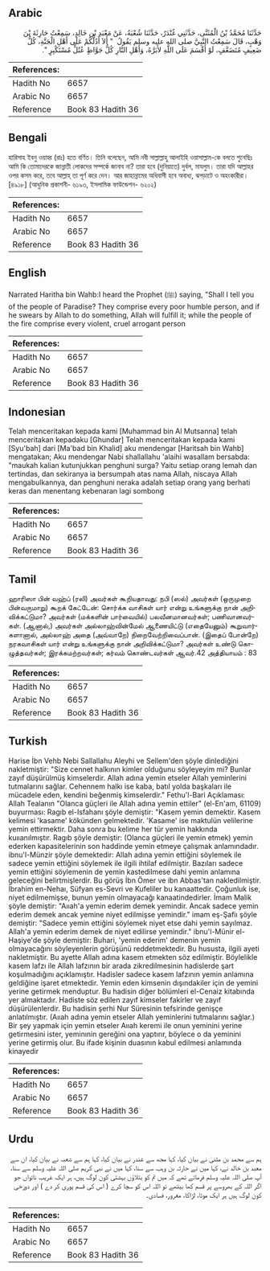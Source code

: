## Arabic


<div dir="rtl" lang="ar" style={{fontSize:'larger',backgroundColor:'#f8f9fa',padding:20}}>
حَدَّثَنَا مُحَمَّدُ بْنُ الْمُثَنَّى، حَدَّثَنِي غُنْدَرٌ، حَدَّثَنَا شُعْبَةُ، عَنْ مَعْبَدِ بْنِ خَالِدٍ، سَمِعْتُ حَارِثَةَ بْنَ وَهْبٍ، قَالَ سَمِعْتُ النَّبِيَّ صلى الله عليه وسلم يَقُولُ ‏ "‏ أَلاَ أَدُلُّكُمْ عَلَى أَهْلِ الْجَنَّةِ، كُلُّ ضَعِيفٍ مُتَضَعَّفٍ، لَوْ أَقْسَمَ عَلَى اللَّهِ لأَبَرَّهُ، وَأَهْلِ النَّارِ كُلُّ جَوَّاظٍ عُتُلٍّ مُسْتَكْبِرٍ ‏"‏‏.‏
</div>
<div style={{backgroundColor:'#f8f9fa',padding:20, marginBottom: 10}}><table> <thead> <tr> <th>References:</th> <th></th> </tr> </thead> <tbody><tr><td>Hadith No</td><td>6657</td></tr><tr><td>Arabic No</td><td>6657</td></tr><tr><td>Reference</td><td>Book 83 Hadith 36</td></tr></tbody></table></div>

## Bengali


<div dir="ltr" lang="bn" style={{fontSize:'larger',backgroundColor:'#f8f9fa',padding:20}}>
হারিসাহ ইবনু ওয়াহ্ব (রাঃ) হতে বর্ণিত। তিনি বলেছেন, আমি নবী সাল্লাল্লাহু আলাইহি ওয়াসাল্লাম-কে বলতে শুনেছিঃ আমি কি তোমাদেরকে জান্নাতী লোকদের সম্পর্কে জানাব না? তারা হবে (দুনিয়াতে) দুর্বল, মাযলুম। তারা যদি আল্লাহর ওপর কসম করে, তবে আল্লাহ্ তা পূর্ণ করে দেন। আর জাহান্নামের অধিবাসী হবে অবাধ্য, ঝগড়াটে ও অহংকারীরা। [৪৯১৮] (আধুনিক প্রকাশনী- ৬১৯৩, ইসলামিক ফাউন্ডেশন- ৬২০২)
</div>
<div style={{backgroundColor:'#f8f9fa',padding:20, marginBottom: 10}}><table> <thead> <tr> <th>References:</th> <th></th> </tr> </thead> <tbody><tr><td>Hadith No</td><td>6657</td></tr><tr><td>Arabic No</td><td>6657</td></tr><tr><td>Reference</td><td>Book 83 Hadith 36</td></tr></tbody></table></div>

## English


<div dir="ltr" lang="en" style={{fontSize:'larger',backgroundColor:'#f8f9fa',padding:20}}>
Narrated Haritha bin Wahb:I heard the Prophet (ﷺ) saying, "Shall I tell you of the people of Paradise? They comprise every poor humble person, and if he swears by Allah to do something, Allah will fulfill it; while the people of the fire comprise every violent, cruel arrogant person
</div>
<div style={{backgroundColor:'#f8f9fa',padding:20, marginBottom: 10}}><table> <thead> <tr> <th>References:</th> <th></th> </tr> </thead> <tbody><tr><td>Hadith No</td><td>6657</td></tr><tr><td>Arabic No</td><td>6657</td></tr><tr><td>Reference</td><td>Book 83 Hadith 36</td></tr></tbody></table></div>

## Indonesian


<div dir="ltr" lang="id" style={{fontSize:'larger',backgroundColor:'#f8f9fa',padding:20}}>
Telah menceritakan kepada kami [Muhammad bin Al Mutsanna] telah menceritakan kepadaku [Ghundar] Telah menceritakan kepada kami [Syu'bah] dari [Ma'bad bin Khalid] aku mendengar [Haritsah bin Wahb] mengatakan; Aku mendengar Nabi shallallahu 'alaihi wasallam bersabda: "maukah kalian kutunjukkan penghuni surga? Yaitu setiap orang lemah dan tertindas, dan sekiranya ia bersumpah atas nama Allah, niscaya Allah mengabulkannya, dan penghuni neraka adalah setiap orang yang berhati keras dan menentang kebenaran lagi sombong
</div>
<div style={{backgroundColor:'#f8f9fa',padding:20, marginBottom: 10}}><table> <thead> <tr> <th>References:</th> <th></th> </tr> </thead> <tbody><tr><td>Hadith No</td><td>6657</td></tr><tr><td>Arabic No</td><td>6657</td></tr><tr><td>Reference</td><td>Book 83 Hadith 36</td></tr></tbody></table></div>

## Tamil


<div dir="ltr" lang="ta" style={{fontSize:'larger',backgroundColor:'#f8f9fa',padding:20}}>
ஹாரிஸா பின் வஹ்ப் (ரலி) அவர்கள் கூறியதாவது: நபி (ஸல்) அவர்கள் (ஒருமுறை பின்வருமாறு) கூறக் கேட்டேன்: சொர்க்க வாசிகள் யார் என்று உங்களுக்கு நான் அறிவிக்கட்டுமா? அவர்கள் (மக்களின் பார்வையில்) பலவீனமானவர்கள்; பணிவானவர்கள். (ஆனால்,) அவர்கள் அல்லாஹ்வின்மேல் ஆணையிட்டு (எதையேனும்) கூறுவார்களானால், அல்லாஹ் அதை (அவ்வாறே) நிறைவேற்றிவைப்பான். (இதைப் போன்றே) நரகவாசிகள் யார் என்று உங்களுக்கு நான் அறிவிக்கட்டுமா? அவர்கள் உண்டு கொழுத்தவர்கள்; இரக்கமற்றவர்கள்; கர்வம் கொண்டவர்கள் ஆவர்.42 அத்தியாயம் : 83
</div>
<div style={{backgroundColor:'#f8f9fa',padding:20, marginBottom: 10}}><table> <thead> <tr> <th>References:</th> <th></th> </tr> </thead> <tbody><tr><td>Hadith No</td><td>6657</td></tr><tr><td>Arabic No</td><td>6657</td></tr><tr><td>Reference</td><td>Book 83 Hadith 36</td></tr></tbody></table></div>

## Turkish


<div dir="ltr" lang="tr" style={{fontSize:'larger',backgroundColor:'#f8f9fa',padding:20}}>
Harise İbn Vehb Nebi Sallallahu Aleyhi ve Sellem'den şöyle dinlediğini nakletmiştir: "Size cennet halkının kimler olduğunu söyleyeyim mi? Bunlar zayıf düşürülmüş kimselerdir. Allah adına yemin etseler Allah yeminlerini tutmalarını sağlar. Cehennem halkı ise kaba, batıl yolda başkaları ile mücadele eden, kendini beğenmiş kimselerdir." Fethu'l-Bari Açıklaması: Allah Tealanın "Olanca güçleri ile Allah adına yemin ettiler" (el-En'am, 61109) buyurması: Ragıb el-Isfahanı şöyle demiştir: "Kasem yemin demektir. Kasem kelimesi 'kasame' kökünden gelmektedir. 'Kasame' ise maktulün velilerine yemin ettirmektir. Daha sonra bu kelime her tür yemin hakkında kuııanılmıştır. Ragıb şöyle demiştir: (Olanca güçleri ile yemin etmek) yemin ederken kapasitelerinin son haddinde yemin etmeye çalışmak anlamındadır. ibnu'l-Münzir şöyle demektedir: Allah adına yemin ettiğini söylemek ile sadece yemin ettiğini söylemek ile ilgili ihtilaf edilmiştir. Bazıları sadece yemin ettiğini söylemenin de yemin kastedilmese dahi yemin anlamına geleceğini belirtmişlerdir. Bu görüş İbn Ömer ve ibn Abbas'tan nakledilmiştir. İbrahim en-Nehaı, Süfyan es-Sevri ve Kufeliler bu kanaattedir. Çoğunluk ise, niyet edilmemişse, bunun yemin olmayacağı kanaatindedirler. İmam Malik şöyle demiştir: "Aııah'a yemin ederim demek yemindir. Ancak sadece yemin ederim demek ancak yemine niyet edilmişse yemindir." imam eş-Şafiı şöyle demiştir: "Sadece yemin ettiğini söylemek niyet etse dahi yemin sayılmaz. Allah'a yemin ederim demek de niyet edilirse yemindir." ibnu'l-Münir el-Haşiye'de şöyle demiştir: Buhari, 'yemin ederim' demenin yemin olmayacağını söyleyenlerin görüşünü reddetmektedir. Bu hususta, ilgili ayeti nakletmiştir. Bu ayette Allah adına kasem etmekten söz edilmiştir. Böylelikle kasem lafzı ile Allah lafzının bir arada zikredilmesinin hadislerde şart koşulmadığını açıklamıştır. Hadisler sadece kasem lafzının yemin anlamına geldiğine işaret etmektedir. Yemin eden kimsenin dışındakiler için de yemini yerine getirmek menduptur. Bu hadisin diğer bölümleri el-Cenaiz kitabında yer almaktadır. Hadiste söz edilen zayıf kimseler fakirler ve zayıf düşürülenlerdir. Bu hadisin şerhi Nur Süresinin tefsirinde genişçe anlatılmıştır. (Aııah adına yemin etseler Allah yeminlerini tutmalarını sağlar.) Bir şey yapmak için yemin etseler Aııah keremi ile onun yeminini yerine getirmesini ister, yeminınin gereğini ona yaptırır, böylece o da yeminini yerine getirmiş olur. Bu ifade kişinin duasının kabul edilmesi anlamında kinayedir
</div>
<div style={{backgroundColor:'#f8f9fa',padding:20, marginBottom: 10}}><table> <thead> <tr> <th>References:</th> <th></th> </tr> </thead> <tbody><tr><td>Hadith No</td><td>6657</td></tr><tr><td>Arabic No</td><td>6657</td></tr><tr><td>Reference</td><td>Book 83 Hadith 36</td></tr></tbody></table></div>

## Urdu


<div dir="rtl" lang="ur" style={{fontSize:'larger',backgroundColor:'#f8f9fa',padding:20}}>
ہم سے محمد بن مثنیٰ نے بیان کیا، کہا مجھ سے غندر نے بیان کیا، کہا ہم سے شعبہ نے بیان کیا، ان سے معبد بن خالد نے، کہا میں نے حارثہ بن وہب سے سنا، کہا میں نے نبی کریم صلی اللہ علیہ وسلم سے سنا، آپ صلی اللہ علیہ وسلم فرماتے تھے کہ میں تم کو بتلاؤں بہشتی کون لوگ ہیں، ہر ایک غریب ناتواں جو اگر اللہ کے بھروسے پر قسم کھا بیٹھے تو اللہ اس کو سچا کرے ( اس کی قسم پوری کر دے ) اور دوزخی کون لوگ ہیں ہر ایک موٹا، لڑاکا، مغرور، فسادی۔
</div>
<div style={{backgroundColor:'#f8f9fa',padding:20, marginBottom: 10}}><table> <thead> <tr> <th>References:</th> <th></th> </tr> </thead> <tbody><tr><td>Hadith No</td><td>6657</td></tr><tr><td>Arabic No</td><td>6657</td></tr><tr><td>Reference</td><td>Book 83 Hadith 36</td></tr></tbody></table></div>